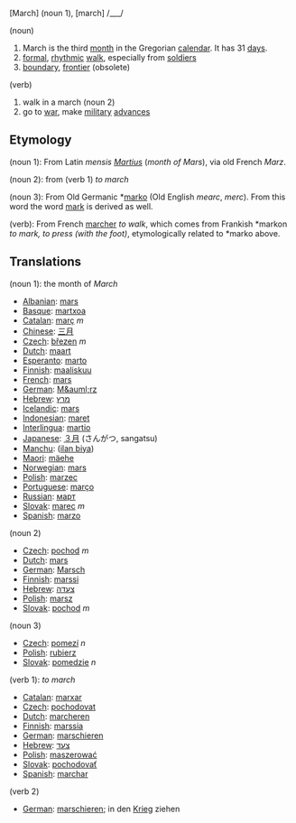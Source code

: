 [March] (noun 1), [march] /___/

(noun)

#March is the third [[month]] in the Gregorian [[calendar]]. It has 31 [[day]]s.
#[[formal]], [[rhythmic]] [[walk]], especially from [[soldier]]s
#[[boundary]], [[frontier]] (obsolete)

(verb)

#walk in a march (noun 2)
#go to [[war]], make [[military]] [[advance]]s

==Etymology==
(noun 1): From Latin ''mensis [[Martius]]'' (''month of Mars''), via old French ''Marz''.

(noun 2): from (verb 1) ''to march''

(noun 3): From Old Germanic *[[marko]] (Old English ''mearc'', ''merc''). From this word the word [[mark]] is derived as well.

(verb): From French [[marcher]] ''to walk'', which comes from Frankish *markon ''to mark, to press (with the foot)'', etymologically related to *marko above.

==Translations==
(noun 1): the month of ''March''
*[[Albanian]]: [[mars]]
*[[Basque]]: [[martxoa]]
*[[Catalan]]: [[març]] ''m''
*[[Chinese]]: [[三月]]
*[[Czech]]: [[březen]] ''m''
*[[Dutch]]: [[maart]]
*[[Esperanto]]: [[marto]]
*[[Finnish]]: [[maaliskuu]]
*[[French]]: [[mars]]
*[[German]]: [[M&auml;rz]]
*[[Hebrew]]: [[מרץ]]
*[[Icelandic]]: [[mars]]
*[[Indonesian]]: [[maret]]
*[[Interlingua]]: [[martio]]
*[[Japanese]]: [[３月]] (さんがつ, sangatsu)
*[[Manchu]]: ([[ilan biya]])
*[[Maori]]: [[mäehe]]
*[[Norwegian]]: [[mars]]
*[[Polish]]: [[marzec]]
*[[Portuguese]]: [[março]]
*[[Russian]]: [[март]]
*[[Slovak]]: [[marec]] ''m''
*[[Spanish]]: [[marzo]]

(noun 2)
*[[Czech]]: [[pochod]] ''m''
*[[Dutch]]: [[mars]]
*[[German]]: [[Marsch]]
*[[Finnish]]: [[marssi]]
*[[Hebrew]]: [[צעדה]]
*[[Polish]]: [[marsz]]
*[[Slovak]]: [[pochod]] ''m''

(noun 3)
*[[Czech]]: [[pomezí]] ''n''
*[[Polish]]: [[rubierz]]
*[[Slovak]]: [[pomedzie]] ''n''


(verb 1): ''to march''
*[[Catalan]]: [[marxar]]
*[[Czech]]: [[pochodovat]]
*[[Dutch]]: [[marcheren]]
*[[Finnish]]: [[marssia]]
*[[German]]: [[marschieren]]
*[[Hebrew]]: [[צעד]]
*[[Polish]]: [[maszerować]]
*[[Slovak]]: [[pochodovať]]
*[[Spanish]]: [[marchar]]

(verb 2)
*[[German]]: [[marschieren]]; in den [[Krieg]] ziehen